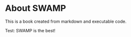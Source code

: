 # About SWAMP {.unnumbered}

This is a book created from markdown and executable code.

Test: SWAMP is the best!
